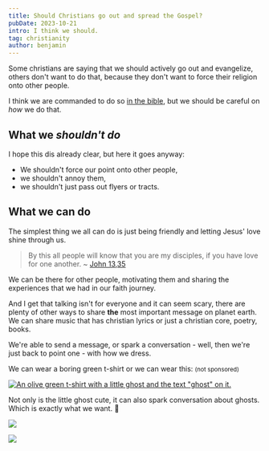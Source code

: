 ```yaml
---
title: Should Christians go out and spread the Gospel?
pubDate: 2023-10-21
intro: I think we should.
tag: christianity
author: benjamin
---
```

Some christians are saying that we should actively go out and evangelize, others don't want to do that, because they don't want to force their religion onto other people.

I think we are commanded to do so [in the bible](https://www.bibleserver.com/ESV/Mark16,15), but we should be careful on *how* we do that.

## What we *shouldn't do*
I hope this dis already clear, but here it goes anyway: 
- We shouldn't force our point onto other people, 
- we shouldn't annoy them, 
- we shouldn't just pass out flyers or tracts.

## What we can do
The simplest thing we all can do is just being friendly and letting Jesus' love shine through us.
> By this all people will know that you are my disciples, if you have love for one another.
> ~ [John 13,35](https://www.bibleserver.com/ESV/John13%3A35)

We can be there for other people, motivating them and sharing the experiences that we had in our faith journey.

And I get that talking isn't for everyone and it can seem scary, there are plenty of other ways to share **the** most important message on planet earth.
We can share music that has christian lyrics or just a christian core, poetry, books.

We're able to send a message, or spark a conversation - well, then we're just back to point one - with how we dress.

We can wear a boring green t-shirt or we can wear this: <small>(not sponsored)</small>

[![An olive green t-shirt with a little ghost and the text "ghost" on it.](../../assets/ghost-tee.jpg)](https://sambowmanmusic.creator-spring.com/listing/ghost-insignia-tee?product=387)

Not only is the little ghost cute, it can also spark conversation about ghosts. Which is exactly what we want. 🫰

[![](../../assets/haunted-by-holiness-hoodie.jpg)](https://sambowmanmusic.creator-spring.com/listing/haunted-by-holiness-hoodie?product=377)

[![](../../assets/wbddbo-hoodie.jpg)](https://sambowmanmusic.creator-spring.com/listing/what-burns-down-hoodie?product=377)